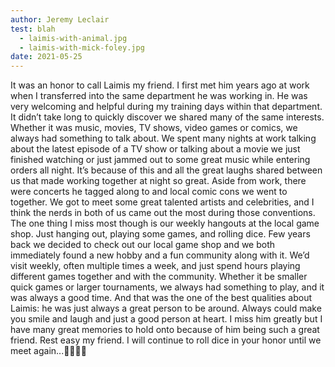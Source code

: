 ```yaml
---
author: Jeremy Leclair
test: blah
  - laimis-with-animal.jpg
  - laimis-with-mick-foley.jpg
date: 2021-05-25
---
```



It was an honor to call Laimis my friend. I first met him years ago at work
when I transferred into the same department he was working in. He was very
welcoming and helpful during my training days within that department. It
didn’t take long to quickly discover we shared many of the same interests.
Whether it was music, movies, TV shows, video games or comics, we always had
something to talk about. We spent many nights at work talking about the latest
episode of a TV show or talking about a movie we just finished watching or
just jammed out to some great music while entering orders all night. It’s
because of this and all the great laughs shared between us that made working
together at night so great. Aside from work, there were concerts he tagged
along to and local comic cons we went to together. We got to meet some great
talented artists and celebrities, and I think the nerds in both of us came out
the most during those conventions. The one thing I miss most though is our
weekly hangouts at the local game shop. Just hanging out, playing some games,
and rolling dice. Few years back we decided to check out our local game shop
and we both immediately found a new hobby and a fun community along with it.
We’d visit weekly, often multiple times a week, and just spend hours playing
different games together and with the community. Whether it be smaller quick
games or larger tournaments, we always had something to play, and it was always
a good time. And that was the one of the best qualities about Laimis: he was
just always a great person to be around. Always could make you smile and laugh
and just a good person at heart. I miss him greatly but I have many great
memories to hold onto because of him being such a great friend. Rest easy my
friend. I will continue to roll dice in your honor until we meet
again...🎲🎲🎲🎲


<TestimonialImage 
  originalName="laimis-with-animal.jpg" 
  alt="Laimis with Road Warrior Animal."
	caption="Laimis with Joseph Michael Laurinaitis, or Road Warrior Animal, at the 2014 Providence Comic Con. Photo by Jeremy Leclair."
/>

<TestimonialImage 
  originalName="laimis-with-mick-foley" 
  alt="Laimis with Mick Foley."
	caption="Laimis with Mick Foley, or Mankind, at the 2014 Providence Comic Con. Photo by Jeremy Leclair."
/>
